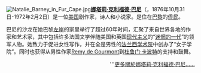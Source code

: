 [[File:Natalie_Barney_in_Fur_Cape.jpg|left]]'''[[娜塔莉·克利福德·巴尼|娜塔莉·克利福德·巴尼]]'''（{{lang-en|'''Natalie Clifford Barney'''}}，1876年10月31日-1972年2月2日）是一位[[美国|美国]]剧作家，诗人和小说家。是住在[[巴黎|巴黎]]的[[侨民|侨民]]。 

巴尼的沙龙在她巴黎[[左岸|左岸]]的家里举行了超过60年时间，汇聚了来自世界各地的作家和艺术家，其中包括许多法国文学伴随美国和英国[[现代主义|现代主义]]的“[[迷惘的一代|迷惘的一代]]”的领军人物。她致力于促进女性写作，并在全是男性的[[法兰西学术院|法兰西学术院]]中创办了“女子学院”。同时也获得从男性作家[[Remy_de_Gourmont|Remy de Gourmont]]到[[杜鲁门·卡波特|杜鲁门·卡波特]]的支持和鼓舞。
<div style="text-align: right;">'''[[娜塔莉·克利福德·巴尼|更多關於娜塔莉·克利福德·巴尼……]]</div>